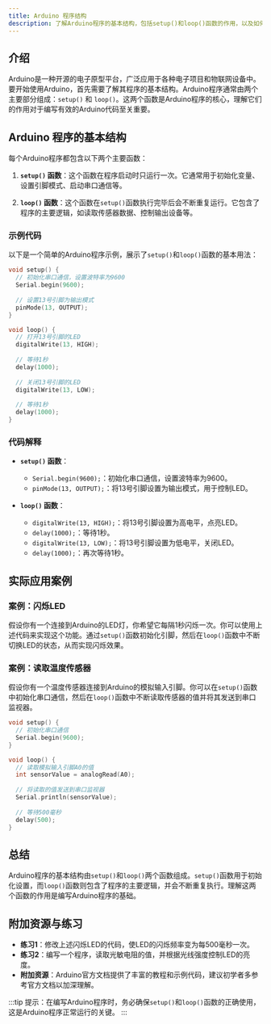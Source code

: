 ```yaml
---
title: Arduino 程序结构
description: 了解Arduino程序的基本结构，包括setup()和loop()函数的作用，以及如何编写和运行简单的Arduino程序。
---
```


## 介绍

Arduino是一种开源的电子原型平台，广泛应用于各种电子项目和物联网设备中。要开始使用Arduino，首先需要了解其程序的基本结构。Arduino程序通常由两个主要部分组成：`setup()` 和 `loop()`。这两个函数是Arduino程序的核心，理解它们的作用对于编写有效的Arduino代码至关重要。

## Arduino 程序的基本结构

每个Arduino程序都包含以下两个主要函数：

1. **`setup()` 函数**：这个函数在程序启动时只运行一次。它通常用于初始化变量、设置引脚模式、启动串口通信等。

2. **`loop()` 函数**：这个函数在`setup()`函数执行完毕后会不断重复运行。它包含了程序的主要逻辑，如读取传感器数据、控制输出设备等。

### 示例代码

以下是一个简单的Arduino程序示例，展示了`setup()`和`loop()`函数的基本用法：

```cpp
void setup() {
  // 初始化串口通信，设置波特率为9600
  Serial.begin(9600);
  
  // 设置13号引脚为输出模式
  pinMode(13, OUTPUT);
}

void loop() {
  // 打开13号引脚的LED
  digitalWrite(13, HIGH);
  
  // 等待1秒
  delay(1000);
  
  // 关闭13号引脚的LED
  digitalWrite(13, LOW);
  
  // 等待1秒
  delay(1000);
}
```

### 代码解释

- **`setup()` 函数**：
  - `Serial.begin(9600);`：初始化串口通信，设置波特率为9600。
  - `pinMode(13, OUTPUT);`：将13号引脚设置为输出模式，用于控制LED。

- **`loop()` 函数**：
  - `digitalWrite(13, HIGH);`：将13号引脚设置为高电平，点亮LED。
  - `delay(1000);`：等待1秒。
  - `digitalWrite(13, LOW);`：将13号引脚设置为低电平，关闭LED。
  - `delay(1000);`：再次等待1秒。

## 实际应用案例

### 案例：闪烁LED

假设你有一个连接到Arduino的LED灯，你希望它每隔1秒闪烁一次。你可以使用上述代码来实现这个功能。通过`setup()`函数初始化引脚，然后在`loop()`函数中不断切换LED的状态，从而实现闪烁效果。

### 案例：读取温度传感器

假设你有一个温度传感器连接到Arduino的模拟输入引脚。你可以在`setup()`函数中初始化串口通信，然后在`loop()`函数中不断读取传感器的值并将其发送到串口监视器。

```cpp
void setup() {
  // 初始化串口通信
  Serial.begin(9600);
}

void loop() {
  // 读取模拟输入引脚A0的值
  int sensorValue = analogRead(A0);
  
  // 将读取的值发送到串口监视器
  Serial.println(sensorValue);
  
  // 等待500毫秒
  delay(500);
}
```

## 总结

Arduino程序的基本结构由`setup()`和`loop()`两个函数组成。`setup()`函数用于初始化设置，而`loop()`函数则包含了程序的主要逻辑，并会不断重复执行。理解这两个函数的作用是编写Arduino程序的基础。

## 附加资源与练习

- **练习1**：修改上述闪烁LED的代码，使LED的闪烁频率变为每500毫秒一次。
- **练习2**：编写一个程序，读取光敏电阻的值，并根据光线强度控制LED的亮度。
- **附加资源**：Arduino官方文档提供了丰富的教程和示例代码，建议初学者多参考官方文档以加深理解。

:::tip
提示：在编写Arduino程序时，务必确保`setup()`和`loop()`函数的正确使用，这是Arduino程序正常运行的关键。
:::